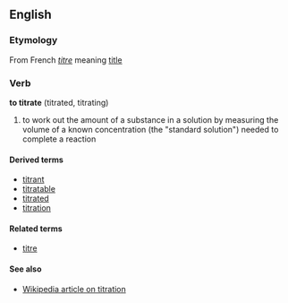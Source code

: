 ==English==

===Etymology===
From French ''[[titre]]'' meaning [[title]]

===Verb===
'''to titrate''' (titrated, titrating)
#to work out the amount of a substance in a solution by measuring the volume of a known concentration (the "standard solution") needed to complete a reaction

====Derived terms====
*[[titrant]]
*[[titratable]]
*[[titrated]]
*[[titration]]

====Related terms====
*[[titre]]

====See also====
*[[w:titration|Wikipedia article on titration]]